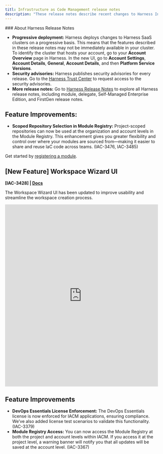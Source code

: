 ```yaml
---
titl: Infrastructure as Code Management release notes
description: "These release notes describe recent changes to Harness Infrastructure as Code Management."
---
```


<Note>
### About Harness Release Notes

- **Progressive deployment:** Harness deploys changes to Harness SaaS clusters on a progressive basis. This means that the features described in these release notes may not be immediately available in your cluster. To identify the cluster that hosts your account, go to your **Account Overview** page in Harness. In the new UI, go to **Account Settings**, **Account Details**, **General**, **Account Details**, and then **Platform Service Versions**.
- **Security advisories:** Harness publishes security advisories for every release. Go to the [Harness Trust Center](https://trust.harness.io/?itemUid=c41ff7d5-98e7-4d79-9594-fd8ef93a2838&source=documents_card) to request access to the security advisories.
- **More release notes:** Go to [Harness Release Notes](https://developer.harness.io/release-notes) to explore all Harness release notes, including module, delegate, Self-Managed Enterprise Edition, and FirstGen release notes.
</Note>

<Update label="May" description="IAC Server Version v1.143.0 & v1.145.0">

## Feature Improvements:

- **Scoped Repository Selection in Module Registry:** Project-scoped repositories can now be used at the organization and account levels in the Module Registry. This enhancement gives you greater flexibility and control over where your modules are sourced from—making it easier to share and reuse IaC code across teams. (IAC-3476, IAC-3485)

Get started by [registering a module](https://developer.harness.io/docs/infra-as-code-management/iacm-features/module-registry#register-a-module).
</Update>
<Update label ="April" description="IAC Server Version 1.138.0">
## \[New Feature\] Workspace Wizard UI

**\[IAC-3428\] | [Docs](https://developer.harness.io/docs/infra-as-code-management/workspaces/create-workspace#create-a-new-workspace)**

The Workspace Wizard UI has been updated to improve usability and streamline the workspace creation process.

<Frame>
  <iframe src="https://app.tango.us/app/embed/cfb68b54-eb46-42af-a622-5b76c9270598?skipCover=false&amp;defaultListView=false&amp;skipBranding=false&amp;makeViewOnly=true&amp;hideAuthorAndDetails=true" title="Create a IaCM Workspace in Harness" width="100%" height="600" referrerpolicy="strict-origin-when-cross-origin" frameborder="0" webkitallowfullscreen="true" mozallowfullscreen="true" allowfullscreen="true"></iframe>
</Frame>

## Feature Improvements

- **DevOps Essentials License Enforcement:** The DevOps Essentials license is now enforced for IACM applications, ensuring compliance. We’ve also added license test scenarios to validate this functionality. (IAC-3379)
- **Module Registry Access:** You can now access the Module Registry at both the project and account levels within IACM. If you access it at the project level, a warning banner will notify you that all updates will be saved at the account level. (IAC-3367)
</Update>
